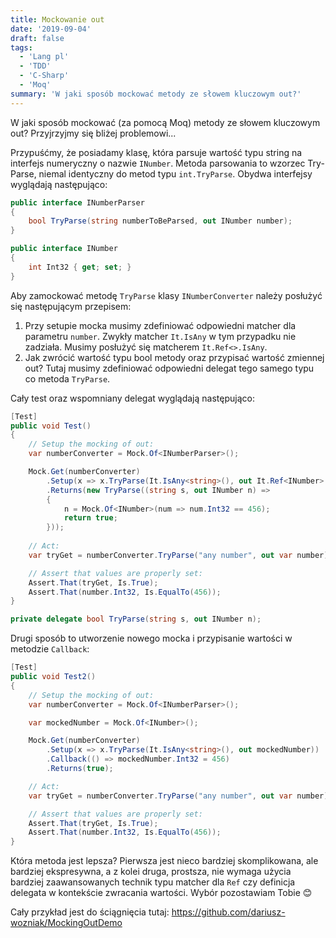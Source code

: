 ```yaml
---
title: Mockowanie out
date: '2019-09-04'
draft: false
tags:
  - 'Lang pl'
  - 'TDD'
  - 'C-Sharp'
  - 'Moq'
summary: 'W jaki sposób mockować metody ze słowem kluczowym out?'
---
```


W jaki sposób mockować (za pomocą Moq) metody ze słowem kluczowym out? Przyjrzyjmy się bliżej problemowi...

Przypuśćmy, że posiadamy klasę, która parsuje wartość typu string na interfejs numeryczny o nazwie `INumber`. Metoda parsowania to wzorzec Try-Parse, niemal identyczny do metod typu `int.TryParse`. Obydwa interfejsy wyglądają następująco:

```csharp
public interface INumberParser
{
    bool TryParse(string numberToBeParsed, out INumber number);
}

public interface INumber
{
    int Int32 { get; set; }
}
```

Aby zamockować metodę `TryParse` klasy `INumberConverter` należy posłużyć się następującym przepisem:

1. Przy setupie mocka musimy zdefiniować odpowiedni matcher dla parametru `number`. Zwykły matcher `It.IsAny` w tym przypadku nie zadziała. Musimy posłużyć się matcherem `It.Ref<>.IsAny`.
1. Jak zwrócić wartość typu bool metody oraz przypisać wartość zmiennej out? Tutaj musimy zdefiniować odpowiedni delegat tego samego typu co metoda `TryParse`.

Cały test oraz wspomniany delegat wyglądają następująco:

```csharp
[Test]
public void Test()
{
    // Setup the mocking of out:
    var numberConverter = Mock.Of<INumberParser>();

    Mock.Get(numberConverter)
        .Setup(x => x.TryParse(It.IsAny<string>(), out It.Ref<INumber>.IsAny))
        .Returns(new TryParse((string s, out INumber n) =>
        {
            n = Mock.Of<INumber>(num => num.Int32 == 456);
            return true;
        }));
        
    // Act:
    var tryGet = numberConverter.TryParse("any number", out var number);

    // Assert that values are properly set:
    Assert.That(tryGet, Is.True);
    Assert.That(number.Int32, Is.EqualTo(456));
}

private delegate bool TryParse(string s, out INumber n);
```

Drugi sposób to utworzenie nowego mocka i przypisanie wartości w metodzie `Callback`:

```csharp
[Test]
public void Test2()
{
    // Setup the mocking of out:
    var numberConverter = Mock.Of<INumberParser>();

    var mockedNumber = Mock.Of<INumber>();

    Mock.Get(numberConverter)
        .Setup(x => x.TryParse(It.IsAny<string>(), out mockedNumber))
        .Callback(() => mockedNumber.Int32 = 456)
        .Returns(true);

    // Act:
    var tryGet = numberConverter.TryParse("any number", out var number);

    // Assert that values are properly set:
    Assert.That(tryGet, Is.True);
    Assert.That(number.Int32, Is.EqualTo(456));
}
```

Która metoda jest lepsza? Pierwsza jest nieco bardziej skomplikowana, ale bardziej ekspresywna, a z kolei druga, prostsza, nie wymaga użycia bardziej zaawansowanych technik typu matcher dla `Ref` czy definicja delegata w kontekście zwracania wartości. Wybór pozostawiam Tobie 😊

Cały przykład jest do ściągnięcia tutaj: https://github.com/dariusz-wozniak/MockingOutDemo
